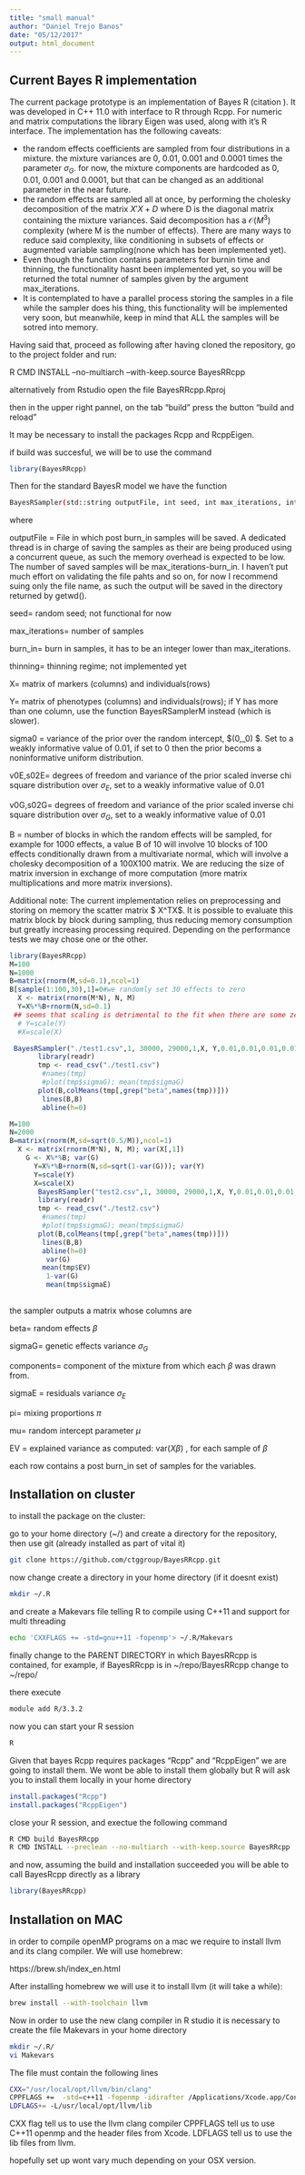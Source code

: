 ```yaml
---
title: "small manual"
author: "Daniel Trejo Banos"
date: "05/12/2017"
output: html_document
---
```


## Current Bayes R implementation

The current package prototype is an implementation of Bayes R (citation ). It was developed in C++ 11.0 with interface to R through Rcpp. For numeric and matrix computations the library Eigen was used, along with it's R interface. The implementation has the following caveats:

- the random effects coefficients are sampled from four distributions in a mixture. the mixture variances are 0, 0.01, 0.001 and 0.0001 times the parameter $\sigma_{G}$. for now, the mixture components are hardcoded as 0, 0.01, 0.001 and 0.0001, but that can be changed as an additional parameter in the near future.
- the random effects are sampled all at once, by performing the cholesky decomposition of the matrix $X'X+D$ where D is the diagonal matrix containing the mixture variances. Said decomposition has a $\mathcal{O}\left( M^3\right)$ complexity (where M is the number of effects). There are many ways to reduce said complexity, like conditioning in subsets of effects or augmented variable sampling(none which has been implemented yet).
- Even though the function contains parameters for burnin time and thinning, the functionality hasnt been implemented yet, so you will be returned the total numner of samples given by the argument max_iterations. 
- It is contemplated to have a parallel process storing the samples in a file while the sampler does his thing, this functionality will be implemented very soon, but meanwhile, keep in mind that ALL the samples will be sotred into memory.

Having said that, proceed as following after having cloned the repository, go to the project folder and run:

 R CMD INSTALL --no-multiarch --with-keep.source BayesRRcpp

alternatively from Rstudio open the file BayesRRcpp.Rproj

then in the upper right pannel, on the tab "build" press the button "build and reload"

It may be necessary to install the packages Rcpp and RcppEigen.

if build was succesful, we will be to use the command

```r
library(BayesRRcpp)

```



Then for the standard BayesR model we have the function

```bash
BayesRSampler(std::string outputFile, int seed, int max_iterations, int burn_in, int thinning, Eigen::MatrixXd X, Eigen::VectorXd Y,double sigma0, double v0E, double s02E, double v0G, double s02G, int B)
```

where 

outputFile = File in which post burn_in samples will be saved. A dedicated thread is in charge of saving the samples as their are being produced using a concurrent queue, as such the memory overhead is expected to be low. The number of saved samples will be max_iterations-burn_in. I haven't put much effort on validating the file pahts and so on, for now I recommend suing only the file name, as such the output will be saved in the directory returned by getwd().

seed= random seed; not functional for now

max_iterations= number of samples

burn_in= burn in samples, it has to be an integer lower than max_iterations. 

thinning= thinning regime; not implemented yet

X= matrix of markers (columns) and individuals(rows)

Y= matrix of phenotypes (columns) and individuals(rows); if Y has more than one column, use the function BayesRSamplerM instead (which is slower).

sigma0 = variance of the prior over the random intercept, $\mu \sim \mathcal{N}\left(0,\sigma_0\right) $. Set to a weakly informative value of 0.01, if set to 0 then the prior becoms a noninformative uniform distribution.

v0E,s02E=  degrees of freedom and variance of the prior scaled inverse chi square distribution over $\sigma_{E}$, set to a weakly informative value of 0.01

v0G,s02G=  degrees of freedom and variance of the prior scaled inverse chi square distribution over $\sigma_{G}$, set to a weakly informative value of 0.01

B = number of blocks in which the random effects will be sampled, for example for 1000 effects, a value B of 10 will involve 10 blocks of 100 effects conditionally drawn from a multivariate normal, which will involve a cholesky decomposition of a 100X100 matrix. We are reducing the size of matrix inversion in exchange of more computation (more matrix multiplications and more matrix inversions).

Additional note: The current implementation relies on preprocessing and storing on memory the scatter matrix $ X^TX$. It is possible to evaluate this matrix block by block during sampling, thus reducing memory consumption but greatly increasing processing required. Depending on the performance tests we may chose one or the other.


```r
library(BayesRRcpp)
M=100
N=1000
B=matrix(rnorm(M,sd=0.1),ncol=1)
B[sample(1:100,30),1]=0#we randomly set 30 effects to zero
  X <- matrix(rnorm(M*N), N, M)
  Y=X%*%B+rnorm(N,sd=0.1)
 ## seems that scaling is detrimental to the fit when there are some zero coefficients?
  # Y=scale(Y)
  #X=scale(X)

 BayesRSampler("./test1.csv",1, 30000, 29000,1,X, Y,0.01,0.01,0.01,0.01,0.01,10)
       library(readr)
       tmp <- read_csv("./test1.csv")
        #names(tmp)
        #plot(tmp$sigmaG); mean(tmp$sigmaG)
       plot(B,colMeans(tmp[,grep("beta",names(tmp))]))
        lines(B,B)
        abline(h=0)

M=100
N=2000
B=matrix(rnorm(M,sd=sqrt(0.5/M)),ncol=1)
  X <- matrix(rnorm(M*N), N, M); var(X[,1])
    G <- X%*%B; var(G)
      Y=X%*%B+rnorm(N,sd=sqrt(1-var(G))); var(Y)
      Y=scale(Y)
      X=scale(X)
       BayesRSampler("test2.csv",1, 30000, 29000,1,X, Y,0.01,0.01,0.01,0.01,0.01,2)
       library(readr)
       tmp <- read_csv("./test2.csv")
        #names(tmp)
        #plot(tmp$sigmaG); mean(tmp$sigmaG)
       plot(B,colMeans(tmp[,grep("beta",names(tmp))]))
        lines(B,B)
        abline(h=0)
         var(G)
        mean(tmp$EV)
         1-var(G)
         mean(tmp$sigmaE)
         
```

the sampler outputs a matrix whose columns are

beta= random effects $\beta$

sigmaG= genetic effects variance $\sigma_{G}$

components= component of the mixture from which each $\beta$ was drawn from.

sigmaE = residuals variance $\sigma_{E}$

pi= mixing proportions $\pi$

mu= random intercept parameter $\mu$

EV = explained variance as computed: $\mathrm{var} \left(X\beta\right)$ , for each sample of $\beta$ 

each row contains a post burn_in set of samples for the variables.

## Installation on cluster

to install the package on the cluster:

go to your home directory (~/) and create a directory for the repository, then use git (already installed as part of vital it)

```bash
git clone https://github.com/ctggroup/BayesRRcpp.git
```

now change create a directory in your home directory (if it doesnt exist)

```bash
mkdir ~/.R
```

and create a Makevars file telling R to compile using  C++11 and support for multi threading

```bash
echo 'CXXFLAGS += -std=gnu++11 -fopenmp'> ~/.R/Makevars
```

finally change to the PARENT DIRECTORY in which BayesRRcpp is contained, for example, if BayesRRcpp is in ~/repo/BayesRRcpp change to ~/repo/

there execute

```bash
module add R/3.3.2
```

now you can start your R session

```bash
R

```


Given that bayes Rcpp requires packages "Rcpp" and "RcppEigen" we are going to install them. We wont be able to install them globally but R will ask you to install them locally in your home directory

```r
install.packages("Rcpp")
install.packages("RcppEigen")

```

close your R session, and exectue the following command

```bash
R CMD build BayesRRcpp
R CMD INSTALL --preclean --no-multiarch --with-keep.source BayesRRcpp
```

and now, assuming the build and installation succeeded you will be able to call BayesRcpp directly as a library

```r
library(BayesRRcpp)
```


## Installation on MAC

in order to compile openMP programs on a mac we require to install llvm and its clang compiler. We will use homebrew:

https://brew.sh/index_en.html

After installing homebrew we will use it to install llvm (it will take a while):

```bash
brew install --with-toolchain llvm
```

Now in order to use the new clang compiler in R studio it is necessary to create the file Makevars in your home directory

```bash
mkdir ~/.R/
vi Makevars
```

The file must contain the following lines 

```bash
CXX="/usr/local/opt/llvm/bin/clang"
CPPFLAGS +=  -std=c++11 -fopenmp -idirafter /Applications/Xcode.app/Contents/Developer/Platforms/MacOSX.platform/Developer/SDKs/MacOSX.sdk/usr/include/
LDFLAGS+= -L/usr/local/opt/llvm/lib
```

CXX flag tell us to use the llvm clang compiler
CPPFLAGS tell us to use C++11 openmp and the header files from Xcode.
LDFLAGS tell us to use the lib files from llvm.

hopefully set up wont vary much depending on your OSX version.
